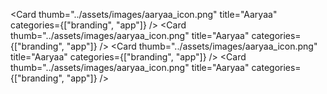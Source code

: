 <Card
  thumb="../assets/images/aaryaa_icon.png"
  title="Aaryaa"
  categories={["branding", "app"]}
/>
<Card
  thumb="../assets/images/aaryaa_icon.png"
  title="Aaryaa"
  categories={["branding", "app"]}
/>
<Card
  thumb="../assets/images/aaryaa_icon.png"
  title="Aaryaa"
  categories={["branding", "app"]}
/>
<Card
  thumb="../assets/images/aaryaa_icon.png"
  title="Aaryaa"
  categories={["branding", "app"]}
/>

